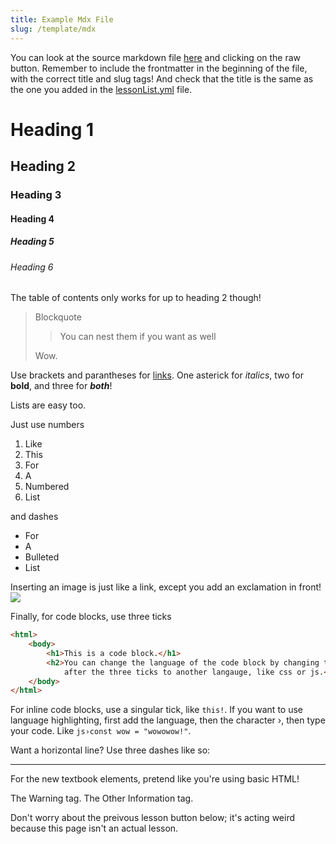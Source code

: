 ```yaml
---
title: Example Mdx File
slug: /template/mdx
---
```


You can look at the source markdown file [here](https://github.com/superandybean/learning-the-express-way/blob/master/lessons/exampleMdx.mdx) and clicking on the raw button. Remember to include the frontmatter in the beginning of the file, with the correct title and slug tags! And check that the title is the same as the one you added in the [lessonList.yml](https://github.com/superandybean/learning-the-express-way/blob/master/data/lessonList.yml) file.

# Heading 1

## Heading 2

### Heading 3

#### Heading 4

##### Heading 5

###### Heading 6

The table of contents only works for up to heading 2 though!

> Blockquote
>
> > You can nest them if you want as well
>
> Wow.

Use brackets and parantheses for [links](). One asterick for *italics*, two for **bold**, and three for ***both***!

Lists are easy too.

Just use numbers

1. Like
2. This
3. For
4. A
5. Numbered
6. List

and dashes

- For
- A
- Bulleted
- List

Inserting an image is just like a link, except you add an exclamation in front!
![](../src/images/icon.png)

Finally, for code blocks, use three ticks

```html
<html>
    <body>
        <h1>This is a code block.</h1>
        <h2>You can change the language of the code block by changing the html
            after the three ticks to another langauge, like css or js.</h2>
    </body>
</html>
```

For inline code blocks, use a singular tick, like `this!`. If you want to use language highlighting, first add the language, then the character ›, then type your code. Like `js›const wow = "wowowow!"`.

Want a horizontal line? Use three dashes like so:

---

For the new textbook elements, pretend like you're using basic HTML!

<Warning>
The Warning tag.
</Warning>

<OtherInfo>
The Other Information tag.
</OtherInfo>

Don't worry about the preivous lesson button below; it's acting weird because this page isn't an actual lesson.
